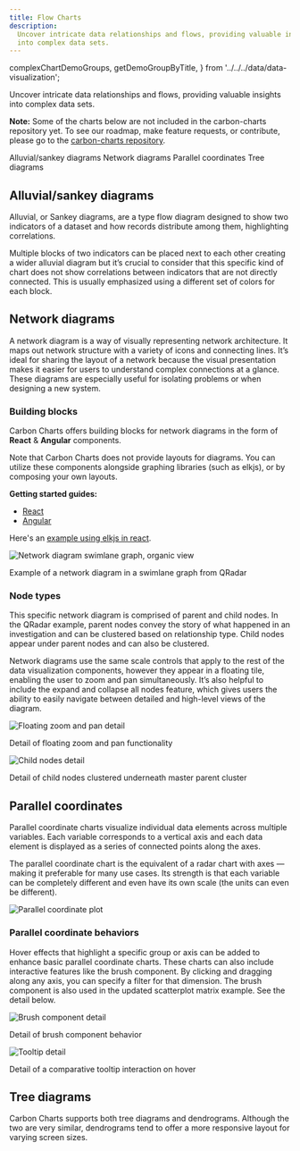 ```yaml
---
title: Flow Charts
description:
  Uncover intricate data relationships and flows, providing valuable insights
  into complex data sets.
---
```


  complexChartDemoGroups,
  getDemoGroupByTitle,
} from '../../../data/data-visualization';


<PageDescription>

Uncover intricate data relationships and flows, providing valuable insights into
complex data sets.

</PageDescription>

<InlineNotification>

**Note:** Some of the charts below are not included in the carbon-charts
repository yet. To see our roadmap, make feature requests, or contribute, please
go to the
[carbon-charts repository](https://github.com/carbon-design-system/carbon-charts).

</InlineNotification>

<AnchorLinks>
  <AnchorLink>Alluvial/sankey diagrams</AnchorLink>
  <AnchorLink>Network diagrams</AnchorLink>
  <AnchorLink>Parallel coordinates</AnchorLink>
  <AnchorLink>Tree diagrams</AnchorLink>
</AnchorLinks>

## Alluvial/sankey diagrams

Alluvial, or Sankey diagrams, are a type flow diagram designed to show two
indicators of a dataset and how records distribute among them, highlighting
correlations.

Multiple blocks of two indicators can be placed next to each other creating a
wider alluvial diagram but it’s crucial to consider that this specific kind of
chart does not show correlations between indicators that are not directly
connected. This is usually emphasized using a different set of colors for each
block.

<div>
  <ChartDemoGroup demoGroup={getDemoGroupByTitle('alluvial')} light={true} />
</div>

## Network diagrams

A network diagram is a way of visually representing network architecture. It
maps out network structure with a variety of icons and connecting lines. It’s
ideal for sharing the layout of a network because the visual presentation makes
it easier for users to understand complex connections at a glance. These
diagrams are especially useful for isolating problems or when designing a new
system.

### Building blocks

Carbon Charts offers building blocks for network diagrams in the form of
**React** & **Angular** components.

Note that Carbon Charts does not provide layouts for diagrams. You can utilize
these components alongside graphing libraries (such as elkjs), or by composing
your own layouts.

**Getting started guides:**

- [React](https://carbon-design-system.github.io/carbon-charts/react/?path=/story/diagrams--start-here)
- [Angular](https://carbon-design-system.github.io/carbon-charts/angular/?path=/story/diagrams--start-here)

Here's an
[example using elkjs in react](https://codesandbox.io/p/sandbox/carbon-charts-react-elkjs-diagram-b9xyp?file=%2Fsrc%2Findex.js&from-embed).

<Row>
<Column  colLg={12} colMd={8} colSm={4} >

![Network diagram swimlane graph, organic view](images/06_adv_tree_928.png)

<Caption>Example of a network diagram in a swimlane graph from QRadar</Caption>

</Column>
</Row>

### Node types

This specific network diagram is comprised of parent and child nodes. In the
QRadar example, parent nodes convey the story of what happened in an
investigation and can be clustered based on relationship type. Child nodes
appear under parent nodes and can also be clustered.

Network diagrams use the same scale controls that apply to the rest of the data
visualization components, however they appear in a floating tile, enabling the
user to zoom and pan simultaneously. It’s also helpful to include the expand and
collapse all nodes feature, which gives users the ability to easily navigate
between detailed and high-level views of the diagram.

<Row>
<Column  colLg={4} colMd={4} colSm={4} >

![Floating zoom and pan detail](images/07_adv_tree_detail_288.png)

<Caption>Detail of floating zoom and pan functionality</Caption>

</Column>

<Column  colLg={4} colMd={4} colSm={4} >

![Child nodes detail](images/08_adv_tree_detail_288.png)

<Caption>
  Detail of child nodes clustered underneath master parent cluster
</Caption>

</Column>
</Row>

## Parallel coordinates

Parallel coordinate charts visualize individual data elements across multiple
variables. Each variable corresponds to a vertical axis and each data element is
displayed as a series of connected points along the axes.

The parallel coordinate chart is the equivalent of a radar chart with axes —
making it preferable for many use cases. Its strength is that each variable can
be completely different and even have its own scale (the units can even be
different).

<Row>
<Column  colLg={12} colMd={8} colSm={4} >

![Parallel coordinate plot](images/new_adv_parallel_928.png)

</Column>
</Row>

### Parallel coordinate behaviors

Hover effects that highlight a specific group or axis can be added to enhance
basic parallel coordinate charts. These charts can also include interactive
features like the brush component. By clicking and dragging along any axis, you
can specify a filter for that dimension. The brush component is also used in the
updated scatterplot matrix example. See the detail below.

<Row>
<Column  colLg={4} colMd={4} colSm={4} >

![Brush component detail](images/new_adv_parallel_detail_01_288.png)

<Caption>Detail of brush component behavior</Caption>

</Column>

<Column  colLg={4} colMd={4} colSm={4} >

![Tooltip detail](images/new_adv_parallel_detail_02_288.png)

<Caption>Detail of a comparative tooltip interaction on hover</Caption>

</Column>
</Row>

## Tree diagrams

Carbon Charts supports both tree diagrams and dendrograms. Although the two are
very similar, dendrograms tend to offer a more responsive layout for varying
screen sizes.

<div>
  <ChartDemoGroup demoGroup={getDemoGroupByTitle('tree')} light={true} />
</div>

